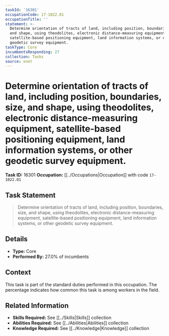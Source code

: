 ```yaml
---
taskId: '16301'
occupationCode: 17-1022.01
occupationTitle: ''
statement: >-
  Determine orientation of tracts of land, including position, boundaries, size,
  and shape, using theodolites, electronic distance-measuring equipment,
  satellite-based positioning equipment, land information systems, or other
  geodetic survey equipment.
taskType: Core
incumbentsResponding: 27
collection: Tasks
source: onet
---
```

# Determine orientation of tracts of land, including position, boundaries, size, and shape, using theodolites, electronic distance-measuring equipment, satellite-based positioning equipment, land information systems, or other geodetic survey equipment.

**Task ID:** 16301
**Occupation:** [[../Occupations|Occupation]] with code `17-1022.01`

## Task Statement

> Determine orientation of tracts of land, including position, boundaries, size, and shape, using theodolites, electronic distance-measuring equipment, satellite-based positioning equipment, land information systems, or other geodetic survey equipment.

## Details

- **Type:** Core
- **Performed By:** 27.0% of incumbents

## Context

This task is part of the standard duties performed in this occupation. The percentage indicates how common this task is among workers in the field.

## Related Information

- **Skills Required:** See [[../Skills|Skills]] collection
- **Abilities Required:** See [[../Abilities|Abilities]] collection
- **Knowledge Required:** See [[../Knowledge|Knowledge]] collection
